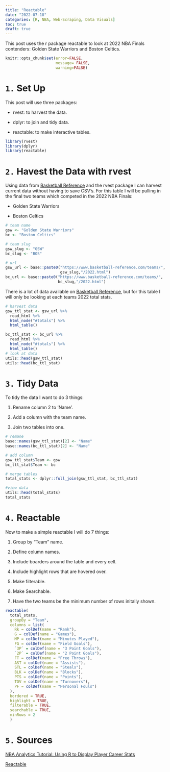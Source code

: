 ```yaml
---
title: "Reactable"
date: "2022-07-18"
categories: [R, NBA, Web-Scraping, Data Visuals]
toc: true
draft: true
---
```


This post uses the r package reactable to look at 2022 NBA Finals contenders: Golden State Warriors and Boston Celtics. 

```r
knitr::opts_chunk$set(error=FALSE,
                      message= FALSE,
                      warning=FALSE)
```

# `1.` Set Up

This post will use three packages:

* rvest: to harvest the data.

* dplyr: to join and tidy data. 

* reactable: to make interactive tables. 

```r
library(rvest) 
library(dplyr)
library(reactable)
```

# `2.` Havest the Data with rvest

Using data from [Basketball Reference](https://www.basketball-reference.com/) and the rvest package I can harvest current data without having to save CSV's.  For this table I will be pulling in the final two teams which competed in the 2022 NBA Finals: 

* Golden State Warriors 

* Boston Celtics

```r
# team name
gsw <- "Golden State Warriors"
bc <- "Boston Celtics"

# team slug
gsw_slug <- "GSW"
bc_slug <- "BOS"

# url
gsw_url <- base::paste0("https://www.basketball-reference.com/teams/",
                        gsw_slug,"/2022.html")
bc_url <- base::paste0("https://www.basketball-reference.com/teams/",
                       bc_slug,"/2022.html")
```

There is a lot of data available on [Basketball Reference](https://www.basketball-reference.com/), but for this table I will only be looking at each teams 2022 total stats. 

```r
# harvest data
gsw_ttl_stat <- gsw_url %>%
  read_html %>%
  html_node("#totals") %>% 
  html_table()

bc_ttl_stat <- bc_url %>%
  read_html %>%
  html_node("#totals") %>% 
  html_table()
# look at data
utils::head(gsw_ttl_stat)
utils::head(bc_ttl_stat)
```

# `3.` Tidy Data

To tidy the data I want to do 3 things:

1. Rename column 2 to 'Name'.

2. Add a column with the team name.

3. Join two tables into one. 

```r
# remane 
base::names(gsw_ttl_stat)[2] <- "Name"
base::names(bc_ttl_stat)[2] <- "Name"

# add column
gsw_ttl_stat$Team <- gsw
bc_ttl_stat$Team <- bc

# merge tables
total_stats <- dplyr::full_join(gsw_ttl_stat, bc_ttl_stat)

#view data  
utils::head(total_stats)
total_stats
```

# `4.` Reactable

Now to make a simple reactable I will do 7 things:

1. Group by "Team" name. 

2. Define column names. 

3. Include boarders around the table and every cell.  

4. Include highlight rows that are hovered over.  

5. Make filterable. 

6. Make Searchable. 

7. Have the two teams be the minimum number of rows initally shown. 

```r
reactable(
  total_stats,
  groupBy = "Team",
  columns = list(
    Rk = colDef(name = "Rank"),
    G = colDef(name = "Games"),
    MP = colDef(name = "Minutes Played"),
    FG = colDef(name = "Field Goals"),
    `3P` = colDef(name = "3 Point Goals"),
    `2P` = colDef(name = "2 Point Goals"),
    FT = colDef(name = "Free Throws"),
    AST = colDef(name = "Assists"),
    STL = colDef(name = "Steals"),
    BLK = colDef(name = "Blocks"),
    PTS = colDef(name = "Points"),
    TOV = colDef(name = "Turnovers"),
    PF = colDef(name = "Personal Fouls")
  ),
  bordered = TRUE,
  highlight = TRUE,
  filterable = TRUE,
  searchable = TRUE,
  minRows = 2
  )
```

# `5.` Sources

[NBA Analytics Tutorial: Using R to Display Player Career Stats](https://sweepsportsanalytics.com/2021/12/19/nba-analytics-tutorial-using-r-to-display-player-career-stats/)

[Reactable](https://glin.github.io/reactable/index.html)

